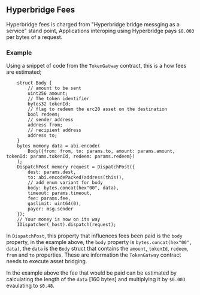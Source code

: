 ## Hyperbridge Fees

Hyperbridge fees is charged from "Hyperbridge bridge messging as a service" stand point, Applications interoping using Hyperbridge
pays `$0.003` per bytes of a request.

### Example

Using a snippet of code from the `TokenGatway` contract, this is a how fees are estimated;

```solidity
    struct Body {
        // amount to be sent
        uint256 amount;
        // The token identifier
        bytes32 tokenId;
        // flag to redeem the erc20 asset on the destination
        bool redeem;
        // sender address
        address from;
        // recipient address
        address to;
    }
    bytes memory data = abi.encode(
        Body({from: from, to: params.to, amount: params.amount, tokenId: params.tokenId, redeem: params.redeem})
    );
    DispatchPost memory request = DispatchPost({
        dest: params.dest,
        to: abi.encodePacked(address(this)),
        // add enum variant for body
        body: bytes.concat(hex"00", data),
        timeout: params.timeout,
        fee: params.fee,
        gaslimit: uint64(0),
        payer: msg.sender
    });
    // Your money is now on its way
    IDispatcher(_host).dispatch(request);

```

In `DispatchPost`, this property that influences fees been paid is the `body` property, in the example above, 
the `body` property is `bytes.concat(hex"00", data)`, the `data` is the `Body` struct that contains the `amount`, 
`tokenId`, `redeem`, `from` and `to` properties. These are information the `TokenGatway` contract needs to execute
asset bridging.

In the example above the fee that would be paid can be estimated by calculating the length of the `data` [160 bytes] and multiplying it by `$0.003`
evaulating to `$0.48`. 